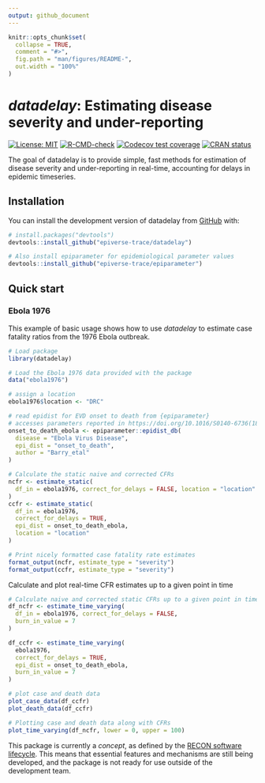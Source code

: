 ```yaml
---
output: github_document
---
```


<!-- README.md is generated from README.Rmd. Please edit that file -->

```r
knitr::opts_chunk$set(
  collapse = TRUE,
  comment = "#>",
  fig.path = "man/figures/README-",
  out.width = "100%"
)
```

# *datadelay*: Estimating disease severity and under-reporting

<!-- badges: start -->
[![License: MIT](https://img.shields.io/badge/License-MIT-blue.svg)](https://opensource.org/licenses/MIT)
[![R-CMD-check](https://github.com/epiverse-trace/datadelay/actions/workflows/R-CMD-check.yaml/badge.svg)](https://github.com/epiverse-trace/datadelay/actions/workflows/R-CMD-check.yaml)
[![Codecov test coverage](https://codecov.io/gh/epiverse-trace/datadelay/branch/main/graph/badge.svg)](https://app.codecov.io/gh/epiverse-trace/datadelay?branch=main)
[![CRAN status](https://www.r-pkg.org/badges/version/datadelay)](https://CRAN.R-project.org/package=datadelay)
<!-- badges: end -->

The goal of datadelay is to provide simple, fast methods for estimation of disease severity and under-reporting in real-time, accounting for delays in epidemic timeseries.

## Installation

You can install the development version of datadelay from [GitHub](https://github.com/) with:

``` r
# install.packages("devtools")
devtools::install_github("epiverse-trace/datadelay")

# Also install epiparameter for epidemiological parameter values
devtools::install_github("epiverse-trace/epiparameter")
```

## Quick start

### Ebola 1976

This example of basic usage shows how to use _datadelay_ to estimate case fatality ratios from the 1976 Ebola outbreak.

```r
# Load package
library(datadelay)

# Load the Ebola 1976 data provided with the package
data("ebola1976")

# assign a location
ebola1976$location <- "DRC"

# read epidist for EVD onset to death from {epiparameter}
# accesses parameters reported in https://doi.org/10.1016/S0140-6736(18)31387-4
onset_to_death_ebola <- epiparameter::epidist_db(
  disease = "Ebola Virus Disease",
  epi_dist = "onset_to_death",
  author = "Barry_etal"
)

# Calculate the static naive and corrected CFRs
ncfr <- estimate_static(
  df_in = ebola1976, correct_for_delays = FALSE, location = "location"
)
ccfr <- estimate_static(
  df_in = ebola1976,
  correct_for_delays = TRUE,
  epi_dist = onset_to_death_ebola,
  location = "location"
)

# Print nicely formatted case fatality rate estimates
format_output(ncfr, estimate_type = "severity")
format_output(ccfr, estimate_type = "severity")
```

Calculate and plot real-time CFR estimates up to a given point in time

```r
# Calculate naive and corrected static CFRs up to a given point in time
df_ncfr <- estimate_time_varying(
  df_in = ebola1976, correct_for_delays = FALSE,
  burn_in_value = 7
)

df_ccfr <- estimate_time_varying(
  ebola1976,
  correct_for_delays = TRUE,
  epi_dist = onset_to_death_ebola,
  burn_in_value = 7
)

# plot case and death data
plot_case_data(df_ccfr)
plot_death_data(df_ccfr)

# Plotting case and death data along with CFRs
plot_time_varying(df_ncfr, lower = 0, upper = 100)
```

This package is currently a *concept*, as defined by the [RECON software
lifecycle](https://www.reconverse.org/lifecycle.html). This means that
essential features and mechanisms are still being developed, and the
package is not ready for use outside of the development team.
